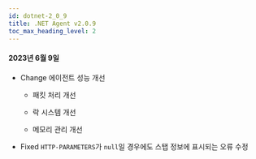 ```yaml
---
id: dotnet-2_0_9
title: .NET Agent v2.0.9
toc_max_heading_level: 2
---
```


#### 2023년 6월 9일

- <Status>Change</Status> 에이전트 성능 개선

  - 패킷 처리 개선

  - 락 시스템 개선

  - 메모리 관리 개선

- <Status>Fixed</Status> <code>HTTP-PARAMETERS</code>가 <code>null</code>일 경우에도 스탭 정보에 표시되는 오류 수정